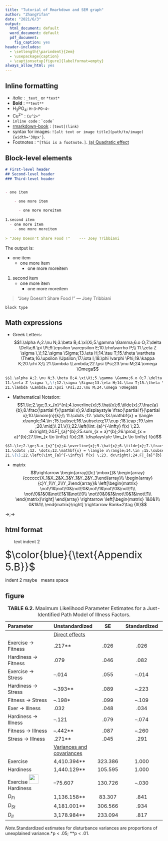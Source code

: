 ```yaml
---
title: "Tutorial of Rmarkdown and SEM graph"
author: "ZhangYifan"
date: "2021/6/3"
output:
  html_document: default
  word_document: default
  pdf_document:
    fig_caption: yes
header-includes: 
  - \setlength{\parindent}{2em}
  - \usepackage{caption} 
  - \captionsetup[figure]{labelformat=empty}
always_allow_html: yes
---
```

## Inline formatting

- _italic_ :  `_text_` or `*text*`
- **Bold** : `**text**`
- H~3~PO~4~:  `H~3~PO~4~`
- Cu^2+^ : `Cu^2+^`
- `inline code` :  `` `code` ``
- [rmarkdown-book](https://bookdown.org/yihui/rmarkdown/) : `[text](link)`
- syntax for images: `![alt text or image title](path/to/image){width='30px'}`. 
- Footnotes : `^[This is a footnote.]`.
<span style="text-decoration:underline">(a) Quadratic effect</span> 

## Block-level elements

```markdown
# First-level header
## Second-level header
### Third-level header
```

```markdown

- one item

    - one more item
    
      - one more moreitem
      
1.second item
  - one more item
    - one more moreitem
        
> "Joey Doesn't Share Food !"    --- Joey Tribbiani
```

The output is:

- one item
    - one more item
      - one more moreitem
      
1. second item
    - one more item
        - one more moreitem
        
> "Joey Doesn't Share Food !"    --- Joey Tribbiani

    block type

## Math expressions

- Greek Letters: $$1.\alpha A;2.\nu N;3.\beta B;4.\xi\Xi;5.\gamma \Gamma;6.o O;7.\delta \Delta;8.\pi \Pi;9.\epsilon \varepsilon E;10.\rho\varrho P;\\
11.\zeta Z \sigma \,\!;12.\sigma \Sigma;13.\eta H;14.\tau T;15.\theta \vartheta \Theta;16.\upsilon \Upsilon;17.\iota I;18.\phi \varphi \Phi;19.\kappa K;20.\chi X;\\
21.\lambda \Lambda;22.\psi \Psi;23.\mu M;24.\omega \Omega$$

```markdown
$$1.\alpha A;2.\nu N;3.\beta B;4.\xi\Xi;5.\gamma \Gamma;6.o O;7.\delta \Delta;8.\pi \Pi;9.\epsilon \varepsilon E;10.\rho\varrho P;\\
11.\zeta Z \sigma \,\!;12.\sigma \Sigma;13.\eta H;14.\tau T;15.\theta \vartheta \Theta;16.\upsilon \Upsilon;17.\iota I;18.\phi \varphi \Phi;19.\kappa K;20.\chi X;\\
21.\lambda \Lambda;22.\psi \Psi;23.\mu M;24.\omega \Omega$$
```

- Mathematical Notation: $$1.\le;2.\ge;3.x_{n}^{n};4.\overline{x};5.\hat{x};6.\tilde{x};7.\frac{a}{b};8.\frac{\partial f}{\partial x};9.\displaystyle \frac{\partial f}{\partial x};10.\binom{n}{k};\\
11.\cdots ;12. \dots;13.\mathbf{x} = \langle x\rangle;14.\in ;15.\subset;16.\subseteq;17.\cup ;18.\cap ;19.\sim ;20.\mid;\\
21.\{\};22.\left(\int_{a}^{-\infty} f(x) \;23. dx\right);24.F|_{a}^{b};25.sum_{x = a}^{b};26.\prod_{x = a}^{b};27.\lim_{x \to \infty} f(x);28. \displaystyle \lim_{x \to \infty} f(x)$$


```markdown
$$1.\le;2.\ge;3.x_{n}^{n};4.\overline{x};5.\hat{x};6.\tilde{x};7.\frac{a}{b};8.\frac{\partial f}{\partial x};9.\displaystyle \frac{\partial f}{\partial x};10.\binom{n}{k};\\
11.\cdots ;12. \dots;13.\mathbf{x} = \langle x\rangle;14.\in ;15.\subset;16.\subseteq;17.\cup ;18.\cap ;19.\sim ;20.\mid;\\
21.\{\};22.\left(\int_{a}^{-\infty} f(x) \;23. dx\right);24.F|_{a}^{b};25.sum_{x = a}^{b};26.\prod_{x = a}^{b};27.\lim_{x \to \infty} f(x);28. \displaystyle \lim_{x \to \infty} f(x)$$

```
- matrix
$$\rightarrow
\begin{array}{lc}
\mbox{}&
\begin{array}{cccccc}X_1&X_2&X_3&Y_1&Y_2&Y_3\end{array}\\
\begin{array}{c}Y_1\\Y_2\\Y_3\end{array}&
\left[\begin{matrix}
\not\!1&\not\!0&\not\!0&\not\!1&\not\!0&\not\!1\\
\not\!0&1&0&\not\!1&1&\not\!0\\
\not\!0&0&1&\not\!0&1&\not\!1\\
\end{matrix}\right]
\end{array}
\rightarrow
\left[\begin{matrix}
1&0&1\\
0&1&1\\
\end{matrix}\right]
\rightarrow
Rank=2\tag {III}$$

\begin{align*}
a & = b \\
X &\sim {\sf Norm}(10, 3) \\
5 & \le 10
\end{align*}

$\rightarrow;\rightarrow$

## html format
<p style="text-indent:2em"> text indent 2 </p>

<font size="6">$\color{blue}{\text{Appendix 5.B}}$</font>

\noindent  indent 2 maybe 
&nbsp; means space

## figure





| Parameter          |Unstandardized| SE |  Standardized  | 
|:-------------------|-------------|:---:|:--------------:|
|                    | <span style="text-decoration:underline">Direct effects</span>|||
|Exercise → Fitness  |     .217** | .026 |  .026|
|Hardiness → Fitness |     .079   | .046 |  .082|
|Exercise → Stress   |    –.014   | .055 | –.014|
|Hardiness → Stress  |    –.393** | .089 | –.223|
|Fitness → Stress    |    –.198*  | .099 | –.109|
|Exer → Illness      |     .032   | .048 |  .034|
|Hardiness → Illness |    –.121   | .079 | –.074|
|Fitness → Illness   |    –.442** | .087 | –.260|
|Stress → Illness    |     .271** | .045 |  .291|
|                    |<span style="text-decoration:underline">Variances and covariances</span>|||
|Exercise            |4,410.394** |323.386|1.000|
|Hardiness           |1,440.129** |105.595|1.000|
|Exercise ![](bdunderarcarrow.png){width='30px'}Hardiness|–75.607 |130.726|–.030|
|$D_{Fi}$            |1,136.158** | 83.307| .841|
|$D_{St}$            |4,181.001** |306.566| .934|
|$D_{Il}$            |3,178.984** |233.094| .817|
Table:  **TABLE 6.2.** Maximum Likelihood Parameter Estimates for a Just-Identified Path Model of Illness Factors.

*Note*.Standardized estimates for disturbance variances are proportions of unexplained variance.\*p < .05; \*\*p < .01.
